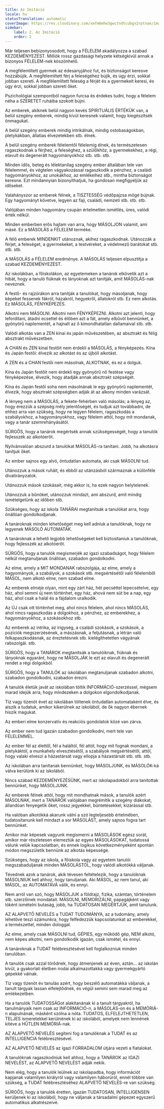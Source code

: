 ```yaml
---
title: Az Imitáció
locale: hu
statusTranslation: automatic
coverImage: https://res.cloudinary.com/xmfm6mhw3gwctndtcubgx2rptnae/image/upload/v1740337243/small_cover_educacion_fundamental_a051170f1c.webp
sidebar:
    label: 2. Az Imitáció
    order: 2
---
```

Már teljesen bebizonyosodott, hogy a FÉLELEM akadályozza a szabad KEZDEMÉNYEZÉST. Milliók rossz gazdasági helyzete kétségkívül annak a bizonyos FÉLELEM-nek köszönhető.

A megfélemlített gyermek az édesanyjához fut, és biztonságot keresve hozzábújik. A megfélemlített férj a feleségéhez bújik, és úgy érzi, sokkal jobban szereti. A megfélemlített feleség a férjét és a gyermekeit keresi, és úgy érzi, sokkal jobban szereti őket.

Pszichológiai szempontból nagyon furcsa és érdekes tudni, hogy a félelem néha a SZERETET ruháiba szokott bújni.

Az emberek, akiknek belül nagyon kevés SPIRITUÁLIS ÉRTÉKÜK van, a belül szegény emberek, mindig kívül keresnek valamit, hogy kiegészítsék önmagukat.

A belül szegény emberek mindig intrikálnak, mindig ostobaságokban, pletykákban, állatias élvezetekben stb. élnek.

A belül szegény emberek félelemtől félelemig élnek, és természetesen ragaszkodnak a férjhez, a feleséghez, a szülőkhöz, a gyermekekhez, a régi, elavult és degenerált hagyományokhoz stb. stb. stb.

Minden idős, beteg és lélektanilag szegény ember általában tele van félelemmel, és végtelen vágyakozással ragaszkodik a pénzhez, a családi hagyományokhoz, az unokákhoz, az emlékeihez stb., mintha biztonságot keresne. Ezt mindannyian bizonyíthatjuk, ha gondosan megfigyeljük az időseket.

Valahányszor az emberek félnek, a TISZTESSÉG védőpajzsa mögé bújnak. Egy hagyományt követve, legyen az faji, családi, nemzeti stb. stb. stb.

Valójában minden hagyomány csupán értelmetlen ismétlés, üres, valódi érték nélkül.

Minden emberben erős hajlam van arra, hogy MÁSOLJON valamit, ami másé. Ez a MÁSOLÁS a FÉLELEM terméke.

A félő emberek MINDENKIT utánoznak, akihez ragaszkodnak. Utánozzák a férjet, a feleséget, a gyermekeket, a testvéreket, a védelmező barátokat stb. stb. stb.

A MÁSOLÁS a FÉLELEM eredménye. A MÁSOLÁS teljesen elpusztítja a szabad KEZDEMÉNYEZÉST.

Az iskolákban, a főiskolákon, az egyetemeken a tanárok elkövetik azt a hibát, hogy a tanuló fiúknak és lányoknak azt tanítják, amit MÁSOLÁS-nak neveznek.

A festő- és rajzórákon arra tanítják a tanulókat, hogy másoljanak, hogy képeket fessenek fákról, házakról, hegyekről, állatokról stb. Ez nem alkotás. Ez MÁSOLÁS, FÉNYKÉPEZÉS.

Alkotni nem MÁSOLNI. Alkotni nem FÉNYKÉPEZNI. Alkotni azt jelenti, hogy lefordítani, átadni ecsettel és élőben azt a fát, amely elbűvöl bennünket, a gyönyörű naplementét, a hajnalt az ő kimondhatatlan dallamaival stb. stb.

Valódi alkotás van a ZEN kínai és japán művészetében, az absztrakt és félig absztrakt művészetben.

A CHAN és ZEN kínai festőit nem érdekli a MÁSOLÁS, a fényképezés. Kína és Japán festői: élvezik az alkotást és az újbóli alkotást.

A ZEN és a CHAN festői nem másolnak, ALKOTNAK, és ez a dolguk.

Kína és Japán festőit nem érdekli egy gyönyörű nő festése vagy fényképezése, élvezik, hogy átadják annak absztrakt szépségét.

Kína és Japán festői soha nem másolnának le egy gyönyörű naplementét, élvezik, hogy absztrakt szépségben adják át az alkony minden varázsát.

A lényeg nem a MÁSOLÁS, a fekete-fehérben való másolás; a lényeg az, hogy érezzük a szépség mély jelentőségét, és tudjuk azt továbbadni, de ehhez arra van szükség, hogy ne legyen félelem, ragaszkodás a szabályokhoz, a hagyományokhoz, vagy félelem attól, hogy mit mondanak, vagy a tanár szemrehányásától.

SÜRGŐS, hogy a tanárok megértsék annak szükségességét, hogy a tanulók fejlesszék az alkotóerőt.

Nyilvánvalóan abszurd a tanulókat MÁSOLÁS-ra tanítani. Jobb, ha alkotásra tanítjuk őket.

Az ember sajnos egy alvó, öntudatlan automata, aki csak MÁSOLNI tud.

Utánozzuk a mások ruháit, és ebből az utánzásból származnak a különféle divatirányzatok.

Utánozzuk mások szokásait, még akkor is, ha ezek nagyon helytelenek.

Utánozzuk a bűnöket, utánozzuk mindazt, ami abszurd, amit mindig ismételgetünk az időben stb.

Szükséges, hogy az iskola TANÁRAI megtanítsák a tanulókat arra, hogy önállóan gondolkodjanak.

A tanároknak minden lehetőséget meg kell adniuk a tanulóknak, hogy ne legyenek MÁSOLÓ AUTOMATÁK.

A tanároknak a lehető legjobb lehetőségeket kell biztosítaniuk a tanulóknak, hogy fejlesszék az alkotóerőt.

SÜRGŐS, hogy a tanulók megismerjék az igazi szabadságot, hogy félelem nélkül megtanuljanak önállóan, szabadon gondolkodni.

Az elme, amely a MIT MONDANAK rabszolgája, az elme, amely a hagyományok, a szabályok, a szokások stb. megsértésétől való félelemből MÁSOL, nem alkotó elme, nem szabad elme.

Az emberek elméje olyan, mint egy zárt ház, hét pecséttel lepecsételve, egy ház, ahol semmi új nem történhet, egy ház, ahová nem süt be a nap, egy ház, ahol csak a halál és a fájdalom uralkodik.

Az ÚJ csak ott történhet meg, ahol nincs félelem, ahol nincs MÁSOLÁS, ahol nincs ragaszkodás a dolgokhoz, a pénzhez, az emberekhez, a hagyományokhoz, a szokásokhoz stb.

Az emberek az intrika, az irigység, a családi szokások, a szokások, a pozíciók megszerzésének, a mászásnak, a feljutásnak, a létrán való felkapaszkodásnak, az éreztetésnek stb. kielégíthetetlen vágyának rabszolgái. stb.

SÜRGŐS, hogy a TANÁROK megtanítsák a tanulóiknak, fiúknak és lányoknak egyaránt, hogy ne MÁSOLJÁK le ezt az elavult és degenerált rendet a régi dolgokból.

SÜRGŐS, hogy a TANULÓK az iskolában megtanuljanak szabadon alkotni, szabadon gondolkodni, szabadon érezni.

A tanulók életük javát az iskolában töltik INFORMÁCIÓ-szerzéssel, mégsem marad idejük arra, hogy mindezeken a dolgokon elgondolkodjanak.

Tíz vagy tizenöt évet az iskolában töltenek öntudatlan automataként élve, és alszik a tudatuk, amikor kikerülnek az iskolából, de ők nagyon ébernek hiszik magukat.

Az emberi elme konzervatív és reakciós gondolatok közé van zárva.

Az ember nem tud igazán szabadon gondolkodni, mert tele van FÉLELEMMEL.

Az ember fél az élettől, fél a haláltól, fél attól, hogy mit fognak mondani, a pletykáktól, a munkahely elvesztésétől, a szabályok megsértésétől, attól, hogy valaki elveszi a házastársát vagy ellopja a házastársát stb. stb. stb.

Az iskolában arra tanítanak bennünket, hogy MÁSOLJUNK, és MÁSOLÓK-ká válva kerülünk ki az iskolából.

Nincs szabad KEZDEMÉNYEZÉSÜNK, mert az iskolapadokból arra tanítottak bennünket, hogy MÁSOLJUNK.

Az emberek félnek attól, hogy mit mondhatnak mások, a tanulók azért MÁSOLNAK, mert a TANÁROK valójában megrémítik a szegény diákokat, állandóan fenyegetik őket, rossz jegyekkel, büntetésekkel, kizárással stb.

Ha valóban alkotókká akarunk válni a szó legteljesebb értelmében, tudatosítanunk kell mindazt a sor MÁSOLÁST, amely sajnos fogva tart bennünket.

Amikor már képesek vagyunk megismerni a MÁSOLÁSOK egész sorát, amikor már részletesen elemeztük az egyes MÁSOLÁSOKAT, tudatossá válunk velük kapcsolatban, és ennek logikus következményeként spontán módon megszületik bennünk az alkotás képessége.

Szükséges, hogy az iskola, a főiskola vagy az egyetem tanulói megszabaduljanak minden MÁSOLÁSTÓL, hogy valódi alkotókká váljanak.

Tévednek azok a tanárok, akik tévesen feltételezik, hogy a tanulóknak MÁSOLNIUK kell ahhoz, hogy tanuljanak. Aki MÁSOL, az nem tanul, aki MÁSOL, az AUTOMATÁVÁ válik, és ennyi.

Nem arról van szó, hogy MÁSOLJUK a földrajz, fizika, számtan, történelem stb. szerzőinek mondatait. MÁSOLNI, MEMORIZÁLNI, papagájként vagy lóként ismételni butaság, jobb, ha TUDATOSAN MEGÉRTJÜK, amit tanulunk.

AZ ALAPVETŐ NEVELÉS a TUDAT TUDOMÁNYA, az a tudomány, amely lehetővé teszi számunkra, hogy felfedezzük kapcsolatunkat az emberekkel, a természettel, minden dologgal.

Az elme, amely csak MÁSOLNI tud, GÉPIES, egy működő gép, NEM alkotó, nem képes alkotni, nem gondolkodik igazán, csak ismétel, és ennyi.

A tanároknak a TUDAT felébresztésével kell foglalkozniuk minden tanulóban.

A tanulók csak azzal törődnek, hogy átmenjenek az éven, aztán... az iskolán kívül, a gyakorlati életben irodai alkalmazottakká vagy gyermekgyártó gépekké válnak.

Tíz vagy tizenöt év tanulás azért, hogy beszélő automatákká váljanak, a tanult tárgyak lassan elfelejtődnek, és végül semmi sem marad meg az emlékezetben.

Ha a tanulók TUDATOSSÁGot alakítanának ki a tanult tárgyakról, ha tanulmányaik nem csak az INFORMÁCIÓ-n, a MÁSOLÁS-on és a MEMÓRIÁ-n alapulnának, másként szólna a nóta. TUDATOS, ELFELEJTHETETLEN, TELJES ismeretekkel kerülnének ki az iskolából, amelyek nem lennének kitéve a HŰTLEN MEMÓRIÁ-nak.

AZ ALAPVETŐ NEVELÉS segíteni fog a tanulóknak a TUDAT és az INTELLIGENCIA felébresztésével.

AZ ALAPVETŐ NEVELÉS az igazi FORRADALOM útjára vezeti a fiatalokat.

A tanulóknak ragaszkodniuk kell ahhoz, hogy a TANÁROK az IGAZI NEVELÉST, az ALAPVETŐ NEVELÉST adják nekik.

Nem elég, hogy a tanulók leülnek az iskolapadba, hogy információt kapjanak valamilyen királyról vagy valamilyen háborúról, ennél többre van szükség, a TUDAT felébresztéséhez ALAPVETŐ NEVELÉS-re van szükség.

SÜRGŐS, hogy a tanulók éretten, igazán TUDATOSAN, INTELLIGENSEN kerüljenek ki az iskolából, hogy ne váljanak a társadalmi gépezet egyszerű automatikus alkatrészeivé.

